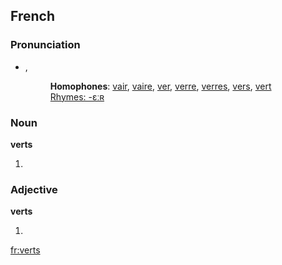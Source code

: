==French==

===Pronunciation===
* {{IPA|/vεʀ/}}, {{SAMPA|/vE:R/}}
*: '''Homophones''': [[vair]], [[vaire]], [[ver]], [[verre]], [[verres]], [[vers]], [[vert]]
*: [[Rhymes:French:-εːʀ|Rhymes: -εːʀ]]

===Noun===
'''verts''' {{m|p}}

# {{plural of|[[vert]]|lang=French}}

===Adjective===
'''verts''' {{m|p}}

# {{plural of|[[vert]]|lang=French}}

[[fr:verts]]